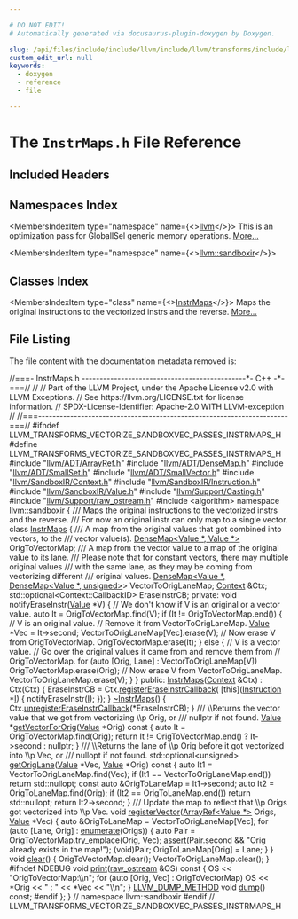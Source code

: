 ```yaml
---

# DO NOT EDIT!
# Automatically generated via docusaurus-plugin-doxygen by Doxygen.

slug: /api/files/include/include/llvm/include/llvm/transforms/include/llvm/transforms/vectorize/include/llvm/transforms/vectorize/sandboxvectorizer/instrmaps-h
custom_edit_url: null
keywords:
  - doxygen
  - reference
  - file

---
```





# The `InstrMaps.h` File Reference

<DoxygenPage pluginConfig={pluginConfig}>



## Included Headers

<IncludesList>
<IncludesListItem
  filePath="llvm/ADT/ArrayRef.h"
  permalink="/docs/api/files/include/include/llvm/include/llvm/adt/arrayref-h"
  isLocal="true" />
<IncludesListItem
  filePath="llvm/ADT/DenseMap.h"
  permalink="/docs/api/files/include/include/llvm/include/llvm/adt/densemap-h"
  isLocal="true" />
<IncludesListItem
  filePath="llvm/ADT/SmallSet.h"
  permalink="/docs/api/files/include/include/llvm/include/llvm/adt/smallset-h"
  isLocal="true" />
<IncludesListItem
  filePath="llvm/ADT/SmallVector.h"
  permalink="/docs/api/files/include/include/llvm/include/llvm/adt/smallvector-h"
  isLocal="true" />
<IncludesListItem
  filePath="llvm/SandboxIR/Context.h"
  permalink="/docs/api/files/include/include/llvm/include/llvm/sandboxir/context-h"
  isLocal="true" />
<IncludesListItem
  filePath="llvm/SandboxIR/Instruction.h"
  permalink="/docs/api/files/include/include/llvm/include/llvm/sandboxir/instruction-h"
  isLocal="true" />
<IncludesListItem
  filePath="llvm/SandboxIR/Value.h"
  permalink="/docs/api/files/include/include/llvm/include/llvm/sandboxir/value-h"
  isLocal="true" />
<IncludesListItem
  filePath="llvm/Support/Casting.h"
  permalink="/docs/api/files/include/include/llvm/include/llvm/support/casting-h"
  isLocal="true" />
<IncludesListItem
  filePath="llvm/Support/raw_ostream.h"
  permalink="/docs/api/files/include/include/llvm/include/llvm/support/raw-ostream-h"
  isLocal="true" />
<IncludesListItem
  filePath="algorithm"
  permalink=""
  isLocal="false" />
</IncludesList>

## Namespaces Index

<MembersIndex>

<MembersIndexItem
  type="namespace"
  name={<><a href="/docs/api/namespaces/llvm">llvm</a></>}>
This is an optimization pass for GlobalISel generic memory operations. <a href="/docs/api/namespaces/llvm/#details">More...</a>
</MembersIndexItem>

<MembersIndexItem
  type="namespace"
  name={<><a href="/docs/api/namespaces/llvm/sandboxir">llvm::sandboxir</a></>}>
</MembersIndexItem>

</MembersIndex>

## Classes Index

<MembersIndex>

<MembersIndexItem
  type="class"
  name={<><a href="/docs/api/classes/llvm/sandboxir/instrmaps">InstrMaps</a></>}>
Maps the original instructions to the vectorized instrs and the reverse. <a href="/docs/api/classes/llvm/sandboxir/instrmaps/#details">More...</a>
</MembersIndexItem>

</MembersIndex>


## File Listing

The file content with the documentation metadata removed is:

<ProgramListing>

<Link id="l00001" /><CodeLine lineNumber="1"><span class="doxyHighlightComment">//===- InstrMaps.h ----------------------------------------------&#42;- C++ -&#42;-===//</span></CodeLine>
<Link id="l00002" /><CodeLine lineNumber="2"><span class="doxyHighlightComment">//</span></CodeLine>
<Link id="l00003" /><CodeLine lineNumber="3"><span class="doxyHighlightComment">// Part of the LLVM Project, under the Apache License v2.0 with LLVM Exceptions.</span></CodeLine>
<Link id="l00004" /><CodeLine lineNumber="4"><span class="doxyHighlightComment">// See https://llvm.org/LICENSE.txt for license information.</span></CodeLine>
<Link id="l00005" /><CodeLine lineNumber="5"><span class="doxyHighlightComment">// SPDX-License-Identifier: Apache-2.0 WITH LLVM-exception</span></CodeLine>
<Link id="l00006" /><CodeLine lineNumber="6"><span class="doxyHighlightComment">//</span></CodeLine>
<Link id="l00007" /><CodeLine lineNumber="7"><span class="doxyHighlightComment">//===----------------------------------------------------------------------===//</span></CodeLine>
<Link id="l00008" /><CodeLine lineNumber="8"></CodeLine>
<Link id="l00009" /><CodeLine lineNumber="9"><span class="doxyHighlightPreprocessor">#ifndef LLVM&#95;TRANSFORMS&#95;VECTORIZE&#95;SANDBOXVEC&#95;PASSES&#95;INSTRMAPS&#95;H</span></CodeLine>
<Link id="l00010" /><CodeLine lineNumber="10"><span class="doxyHighlightPreprocessor">#define LLVM&#95;TRANSFORMS&#95;VECTORIZE&#95;SANDBOXVEC&#95;PASSES&#95;INSTRMAPS&#95;H</span></CodeLine>
<Link id="l00011" /><CodeLine lineNumber="11"></CodeLine>
<Link id="l00012" /><CodeLine lineNumber="12"><span class="doxyHighlightPreprocessor">#include &quot;<a href="/docs/api/files/include/include/llvm/include/llvm/adt/arrayref-h">llvm/ADT/ArrayRef.h</a>&quot;</span></CodeLine>
<Link id="l00013" /><CodeLine lineNumber="13"><span class="doxyHighlightPreprocessor">#include &quot;<a href="/docs/api/files/include/include/llvm/include/llvm/adt/densemap-h">llvm/ADT/DenseMap.h</a>&quot;</span></CodeLine>
<Link id="l00014" /><CodeLine lineNumber="14"><span class="doxyHighlightPreprocessor">#include &quot;<a href="/docs/api/files/include/include/llvm/include/llvm/adt/smallset-h">llvm/ADT/SmallSet.h</a>&quot;</span></CodeLine>
<Link id="l00015" /><CodeLine lineNumber="15"><span class="doxyHighlightPreprocessor">#include &quot;<a href="/docs/api/files/include/include/llvm/include/llvm/adt/smallvector-h">llvm/ADT/SmallVector.h</a>&quot;</span></CodeLine>
<Link id="l00016" /><CodeLine lineNumber="16"><span class="doxyHighlightPreprocessor">#include &quot;<a href="/docs/api/files/include/include/llvm/include/llvm/sandboxir/context-h">llvm/SandboxIR/Context.h</a>&quot;</span></CodeLine>
<Link id="l00017" /><CodeLine lineNumber="17"><span class="doxyHighlightPreprocessor">#include &quot;<a href="/docs/api/files/include/include/llvm/include/llvm/sandboxir/instruction-h">llvm/SandboxIR/Instruction.h</a>&quot;</span></CodeLine>
<Link id="l00018" /><CodeLine lineNumber="18"><span class="doxyHighlightPreprocessor">#include &quot;<a href="/docs/api/files/include/include/llvm/include/llvm/sandboxir/value-h">llvm/SandboxIR/Value.h</a>&quot;</span></CodeLine>
<Link id="l00019" /><CodeLine lineNumber="19"><span class="doxyHighlightPreprocessor">#include &quot;<a href="/docs/api/files/include/include/llvm/include/llvm/support/casting-h">llvm/Support/Casting.h</a>&quot;</span></CodeLine>
<Link id="l00020" /><CodeLine lineNumber="20"><span class="doxyHighlightPreprocessor">#include &quot;<a href="/docs/api/files/include/include/llvm/include/llvm/support/raw-ostream-h">llvm/Support/raw&#95;ostream.h</a>&quot;</span></CodeLine>
<Link id="l00021" /><CodeLine lineNumber="21"><span class="doxyHighlightPreprocessor">#include &lt;algorithm&gt;</span></CodeLine>
<Link id="l00022" /><CodeLine lineNumber="22"></CodeLine>
<Link id="l00023" /><CodeLine lineNumber="23"><span class="doxyHighlightKeyword">namespace </span><span class="doxyHighlight"><a href="/docs/api/namespaces/llvm/sandboxir">llvm::sandboxir</a> &#123;</span></CodeLine>
<Link id="l00024" /><CodeLine lineNumber="24"></CodeLine>
<Link id="l00025" /><CodeLine lineNumber="25"><span class="doxyHighlightComment">/// Maps the original instructions to the vectorized instrs and the reverse.</span></CodeLine>
<Link id="l00026" /><CodeLine lineNumber="26"><span class="doxyHighlightComment">/// For now an original instr can only map to a single vector.</span></CodeLine>
<Link id="l00027" /><CodeLine lineNumber="27" lineLink="/docs/api/classes/llvm/sandboxir/instrmaps"><span class="doxyHighlightKeyword">class </span><span class="doxyHighlight"><a href="/docs/api/classes/llvm/sandboxir/instrmaps/#a7bf12610477709df7bfb4c240789368a">InstrMaps</a> &#123;</span></CodeLine>
<Link id="l00028" /><CodeLine lineNumber="28"><span class="doxyHighlightComment">  /// A map from the original values that got combined into vectors, to the</span></CodeLine>
<Link id="l00029" /><CodeLine lineNumber="29"><span class="doxyHighlightComment">  /// vector value(s).</span></CodeLine>
<Link id="l00030" /><CodeLine lineNumber="30"><span class="doxyHighlight">  <a href="/docs/api/classes/llvm/densemap">DenseMap&lt;Value &#42;, Value &#42;&gt;</a> OrigToVectorMap;</span></CodeLine>
<Link id="l00031" /><CodeLine lineNumber="31"><span class="doxyHighlightComment">  /// A map from the vector value to a map of the original value to its lane.</span></CodeLine>
<Link id="l00032" /><CodeLine lineNumber="32"><span class="doxyHighlightComment">  /// Please note that for constant vectors, there may multiple original values</span></CodeLine>
<Link id="l00033" /><CodeLine lineNumber="33"><span class="doxyHighlightComment">  /// with the same lane, as they may be coming from vectorizing different</span></CodeLine>
<Link id="l00034" /><CodeLine lineNumber="34"><span class="doxyHighlightComment">  /// original values.</span></CodeLine>
<Link id="l00035" /><CodeLine lineNumber="35"><span class="doxyHighlight">  <a href="/docs/api/classes/llvm/densemap">DenseMap&lt;Value &#42;, DenseMap&lt;Value &#42;, unsigned&gt;</a>&gt; VectorToOrigLaneMap;</span></CodeLine>
<Link id="l00036" /><CodeLine lineNumber="36"><span class="doxyHighlight">  <a href="/docs/api/classes/llvm/sandboxir/context">Context</a> &amp;Ctx;</span></CodeLine>
<Link id="l00037" /><CodeLine lineNumber="37"><span class="doxyHighlight">  std::optional&lt;Context::CallbackID&gt; EraseInstrCB;</span></CodeLine>
<Link id="l00038" /><CodeLine lineNumber="38"></CodeLine>
<Link id="l00039" /><CodeLine lineNumber="39"><span class="doxyHighlightKeyword">private</span><span class="doxyHighlight">:</span></CodeLine>
<Link id="l00040" /><CodeLine lineNumber="40"><span class="doxyHighlight">  </span><span class="doxyHighlightKeywordType">void</span><span class="doxyHighlight"> notifyEraseInstr(<a href="/docs/api/classes/llvm/sandboxir/value">Value</a> &#42;V) &#123;</span></CodeLine>
<Link id="l00041" /><CodeLine lineNumber="41"><span class="doxyHighlight">    </span><span class="doxyHighlightComment">// We don&#39;t know if V is an original or a vector value.</span></CodeLine>
<Link id="l00042" /><CodeLine lineNumber="42"><span class="doxyHighlight">    </span><span class="doxyHighlightKeyword">auto</span><span class="doxyHighlight"> It = OrigToVectorMap.find(V);</span></CodeLine>
<Link id="l00043" /><CodeLine lineNumber="43"><span class="doxyHighlight">    </span><span class="doxyHighlightKeywordFlow">if</span><span class="doxyHighlight"> (It != OrigToVectorMap.end()) &#123;</span></CodeLine>
<Link id="l00044" /><CodeLine lineNumber="44"><span class="doxyHighlight">      </span><span class="doxyHighlightComment">// V is an original value.</span></CodeLine>
<Link id="l00045" /><CodeLine lineNumber="45"><span class="doxyHighlight">      </span><span class="doxyHighlightComment">// Remove it from VectorToOrigLaneMap.</span></CodeLine>
<Link id="l00046" /><CodeLine lineNumber="46"><span class="doxyHighlight">      <a href="/docs/api/classes/llvm/sandboxir/value">Value</a> &#42;Vec = It-&gt;second;</span></CodeLine>
<Link id="l00047" /><CodeLine lineNumber="47"><span class="doxyHighlight">      VectorToOrigLaneMap&#91;Vec&#93;.erase(V);</span></CodeLine>
<Link id="l00048" /><CodeLine lineNumber="48"><span class="doxyHighlight">      </span><span class="doxyHighlightComment">// Now erase V from OrigToVectorMap.</span></CodeLine>
<Link id="l00049" /><CodeLine lineNumber="49"><span class="doxyHighlight">      OrigToVectorMap.erase(It);</span></CodeLine>
<Link id="l00050" /><CodeLine lineNumber="50"><span class="doxyHighlight">    &#125; </span><span class="doxyHighlightKeywordFlow">else</span><span class="doxyHighlight"> &#123;</span></CodeLine>
<Link id="l00051" /><CodeLine lineNumber="51"><span class="doxyHighlight">      </span><span class="doxyHighlightComment">// V is a vector value.</span></CodeLine>
<Link id="l00052" /><CodeLine lineNumber="52"><span class="doxyHighlight">      </span><span class="doxyHighlightComment">// Go over the original values it came from and remove them from</span></CodeLine>
<Link id="l00053" /><CodeLine lineNumber="53"><span class="doxyHighlight">      </span><span class="doxyHighlightComment">// OrigToVectorMap.</span></CodeLine>
<Link id="l00054" /><CodeLine lineNumber="54"><span class="doxyHighlight">      </span><span class="doxyHighlightKeywordFlow">for</span><span class="doxyHighlight"> (</span><span class="doxyHighlightKeyword">auto</span><span class="doxyHighlight"> &#91;Orig, Lane&#93; : VectorToOrigLaneMap&#91;V&#93;)</span></CodeLine>
<Link id="l00055" /><CodeLine lineNumber="55"><span class="doxyHighlight">        OrigToVectorMap.erase(Orig);</span></CodeLine>
<Link id="l00056" /><CodeLine lineNumber="56"><span class="doxyHighlight">      </span><span class="doxyHighlightComment">// Now erase V from VectorToOrigLaneMap.</span></CodeLine>
<Link id="l00057" /><CodeLine lineNumber="57"><span class="doxyHighlight">      VectorToOrigLaneMap.erase(V);</span></CodeLine>
<Link id="l00058" /><CodeLine lineNumber="58"><span class="doxyHighlight">    &#125;</span></CodeLine>
<Link id="l00059" /><CodeLine lineNumber="59"><span class="doxyHighlight">  &#125;</span></CodeLine>
<Link id="l00060" /><CodeLine lineNumber="60"></CodeLine>
<Link id="l00061" /><CodeLine lineNumber="61"><span class="doxyHighlightKeyword">public</span><span class="doxyHighlight">:</span></CodeLine>
<Link id="l00062" /><CodeLine lineNumber="62" lineLink="/docs/api/classes/llvm/sandboxir/instrmaps/#a7bf12610477709df7bfb4c240789368a"><span class="doxyHighlight">  <a href="/docs/api/classes/llvm/sandboxir/instrmaps/#a7bf12610477709df7bfb4c240789368a">InstrMaps</a>(<a href="/docs/api/classes/llvm/sandboxir/context">Context</a> &amp;Ctx) : Ctx(Ctx) &#123;</span></CodeLine>
<Link id="l00063" /><CodeLine lineNumber="63"><span class="doxyHighlight">    EraseInstrCB = Ctx.<a href="/docs/api/classes/llvm/sandboxir/context/#af6d2670f4ff31e843f297ce7d3f7e157">registerEraseInstrCallback</a>(</span></CodeLine>
<Link id="l00064" /><CodeLine lineNumber="64"><span class="doxyHighlight">        &#91;</span><span class="doxyHighlightKeyword">this</span><span class="doxyHighlight">&#93;(<a href="/docs/api/classes/llvm/sandboxir/instruction">Instruction</a> &#42;<a href="/docs/api/files/lib/lib/support/md5-cpp/#ac0eafdc9ee161b71e7af98af736952fd">I</a>) &#123; notifyEraseInstr(<a href="/docs/api/files/lib/lib/support/md5-cpp/#ac0eafdc9ee161b71e7af98af736952fd">I</a>); &#125;);</span></CodeLine>
<Link id="l00065" /><CodeLine lineNumber="65"><span class="doxyHighlight">  &#125;</span></CodeLine>
<Link id="l00066" /><CodeLine lineNumber="66" lineLink="/docs/api/classes/llvm/sandboxir/instrmaps/#ac7a43f73f4cda27d7bd171b5680403b6"><span class="doxyHighlight">  <a href="/docs/api/classes/llvm/sandboxir/instrmaps/#ac7a43f73f4cda27d7bd171b5680403b6">~InstrMaps</a>() &#123; Ctx.<a href="/docs/api/classes/llvm/sandboxir/context/#aee83fd7e06567cc8d42c29f899322e67">unregisterEraseInstrCallback</a>(&#42;EraseInstrCB); &#125;</span></CodeLine>
<Link id="l00067" /><CodeLine lineNumber="67"><span class="doxyHighlightComment">  /// \\Returns the vector value that we got from vectorizing \\p Orig, or</span></CodeLine>
<Link id="l00068" /><CodeLine lineNumber="68"><span class="doxyHighlightComment">  /// nullptr if not found.</span></CodeLine>
<Link id="l00069" /><CodeLine lineNumber="69" lineLink="/docs/api/classes/llvm/sandboxir/instrmaps/#a2a0983417dcb8366c7c878e44f20e40c"><span class="doxyHighlight">  <a href="/docs/api/classes/llvm/sandboxir/value">Value</a> &#42;<a href="/docs/api/classes/llvm/sandboxir/instrmaps/#a2a0983417dcb8366c7c878e44f20e40c">getVectorForOrig</a>(<a href="/docs/api/classes/llvm/sandboxir/value">Value</a> &#42;Orig)</span><span class="doxyHighlightKeyword"> const </span><span class="doxyHighlight">&#123;</span></CodeLine>
<Link id="l00070" /><CodeLine lineNumber="70"><span class="doxyHighlight">    </span><span class="doxyHighlightKeyword">auto</span><span class="doxyHighlight"> It = OrigToVectorMap.find(Orig);</span></CodeLine>
<Link id="l00071" /><CodeLine lineNumber="71"><span class="doxyHighlight">    </span><span class="doxyHighlightKeywordFlow">return</span><span class="doxyHighlight"> It != OrigToVectorMap.end() ? It-&gt;second : </span><span class="doxyHighlightKeyword">nullptr</span><span class="doxyHighlight">;</span></CodeLine>
<Link id="l00072" /><CodeLine lineNumber="72"><span class="doxyHighlight">  &#125;</span></CodeLine>
<Link id="l00073" /><CodeLine lineNumber="73"><span class="doxyHighlightComment">  /// \\Returns the lane of \\p Orig before it got vectorized into \\p Vec, or</span></CodeLine>
<Link id="l00074" /><CodeLine lineNumber="74"><span class="doxyHighlightComment">  /// nullopt if not found.</span></CodeLine>
<Link id="l00075" /><CodeLine lineNumber="75" lineLink="/docs/api/classes/llvm/sandboxir/instrmaps/#afb20488cebf440f02755a36a8626399a"><span class="doxyHighlight">  std::optional&lt;unsigned&gt; <a href="/docs/api/classes/llvm/sandboxir/instrmaps/#afb20488cebf440f02755a36a8626399a">getOrigLane</a>(<a href="/docs/api/classes/llvm/sandboxir/value">Value</a> &#42;Vec, <a href="/docs/api/classes/llvm/sandboxir/value">Value</a> &#42;Orig)</span><span class="doxyHighlightKeyword"> const </span><span class="doxyHighlight">&#123;</span></CodeLine>
<Link id="l00076" /><CodeLine lineNumber="76"><span class="doxyHighlight">    </span><span class="doxyHighlightKeyword">auto</span><span class="doxyHighlight"> It1 = VectorToOrigLaneMap.find(Vec);</span></CodeLine>
<Link id="l00077" /><CodeLine lineNumber="77"><span class="doxyHighlight">    </span><span class="doxyHighlightKeywordFlow">if</span><span class="doxyHighlight"> (It1 == VectorToOrigLaneMap.end())</span></CodeLine>
<Link id="l00078" /><CodeLine lineNumber="78"><span class="doxyHighlight">      </span><span class="doxyHighlightKeywordFlow">return</span><span class="doxyHighlight"> std::nullopt;</span></CodeLine>
<Link id="l00079" /><CodeLine lineNumber="79"><span class="doxyHighlight">    </span><span class="doxyHighlightKeyword">const</span><span class="doxyHighlight"> </span><span class="doxyHighlightKeyword">auto</span><span class="doxyHighlight"> &amp;OrigToLaneMap = It1-&gt;second;</span></CodeLine>
<Link id="l00080" /><CodeLine lineNumber="80"><span class="doxyHighlight">    </span><span class="doxyHighlightKeyword">auto</span><span class="doxyHighlight"> It2 = OrigToLaneMap.find(Orig);</span></CodeLine>
<Link id="l00081" /><CodeLine lineNumber="81"><span class="doxyHighlight">    </span><span class="doxyHighlightKeywordFlow">if</span><span class="doxyHighlight"> (It2 == OrigToLaneMap.end())</span></CodeLine>
<Link id="l00082" /><CodeLine lineNumber="82"><span class="doxyHighlight">      </span><span class="doxyHighlightKeywordFlow">return</span><span class="doxyHighlight"> std::nullopt;</span></CodeLine>
<Link id="l00083" /><CodeLine lineNumber="83"><span class="doxyHighlight">    </span><span class="doxyHighlightKeywordFlow">return</span><span class="doxyHighlight"> It2-&gt;second;</span></CodeLine>
<Link id="l00084" /><CodeLine lineNumber="84"><span class="doxyHighlight">  &#125;</span></CodeLine>
<Link id="l00085" /><CodeLine lineNumber="85"><span class="doxyHighlightComment">  /// Update the map to reflect that \\p Origs got vectorized into \\p Vec.</span></CodeLine>
<Link id="l00086" /><CodeLine lineNumber="86" lineLink="/docs/api/classes/llvm/sandboxir/instrmaps/#a55250423267861670a8cf37ece246fc4"><span class="doxyHighlight">  </span><span class="doxyHighlightKeywordType">void</span><span class="doxyHighlight"> <a href="/docs/api/classes/llvm/sandboxir/instrmaps/#a55250423267861670a8cf37ece246fc4">registerVector</a>(<a href="/docs/api/classes/llvm/arrayref">ArrayRef&lt;Value &#42;&gt;</a> Origs, <a href="/docs/api/classes/llvm/sandboxir/value">Value</a> &#42;Vec) &#123;</span></CodeLine>
<Link id="l00087" /><CodeLine lineNumber="87"><span class="doxyHighlight">    </span><span class="doxyHighlightKeyword">auto</span><span class="doxyHighlight"> &amp;OrigToLaneMap = VectorToOrigLaneMap&#91;Vec&#93;;</span></CodeLine>
<Link id="l00088" /><CodeLine lineNumber="88"><span class="doxyHighlight">    </span><span class="doxyHighlightKeywordFlow">for</span><span class="doxyHighlight"> (</span><span class="doxyHighlightKeyword">auto</span><span class="doxyHighlight"> &#91;Lane, Orig&#93; : <a href="/docs/api/namespaces/llvm/#a206e2134ddd2312c3488d0632d98f554">enumerate</a>(Origs)) &#123;</span></CodeLine>
<Link id="l00089" /><CodeLine lineNumber="89"><span class="doxyHighlight">      </span><span class="doxyHighlightKeyword">auto</span><span class="doxyHighlight"> Pair = OrigToVectorMap.try&#95;emplace(Orig, Vec);</span></CodeLine>
<Link id="l00090" /><CodeLine lineNumber="90"><span class="doxyHighlight">      <a href="/docs/api/files/lib/lib/target/lib/target/amdgpu/silowercontrolflow-cpp/#a4868c5d81c5ccc98c47aeab6244346a0">assert</a>(Pair.second &amp;&amp; </span><span class="doxyHighlightStringLiteral">&quot;Orig already exists in the map!&quot;</span><span class="doxyHighlight">);</span></CodeLine>
<Link id="l00091" /><CodeLine lineNumber="91"><span class="doxyHighlight">      (void)Pair;</span></CodeLine>
<Link id="l00092" /><CodeLine lineNumber="92"><span class="doxyHighlight">      OrigToLaneMap&#91;Orig&#93; = Lane;</span></CodeLine>
<Link id="l00093" /><CodeLine lineNumber="93"><span class="doxyHighlight">    &#125;</span></CodeLine>
<Link id="l00094" /><CodeLine lineNumber="94"><span class="doxyHighlight">  &#125;</span></CodeLine>
<Link id="l00095" /><CodeLine lineNumber="95" lineLink="/docs/api/classes/llvm/sandboxir/instrmaps/#adb74cd058cd5fa4c33632f234580bdf1"><span class="doxyHighlight">  </span><span class="doxyHighlightKeywordType">void</span><span class="doxyHighlight"> <a href="/docs/api/classes/llvm/sandboxir/instrmaps/#adb74cd058cd5fa4c33632f234580bdf1">clear</a>() &#123;</span></CodeLine>
<Link id="l00096" /><CodeLine lineNumber="96"><span class="doxyHighlight">    OrigToVectorMap.clear();</span></CodeLine>
<Link id="l00097" /><CodeLine lineNumber="97"><span class="doxyHighlight">    VectorToOrigLaneMap.clear();</span></CodeLine>
<Link id="l00098" /><CodeLine lineNumber="98"><span class="doxyHighlight">  &#125;</span></CodeLine>
<Link id="l00099" /><CodeLine lineNumber="99"><span class="doxyHighlightPreprocessor">#ifndef NDEBUG</span></CodeLine>
<Link id="l00100" /><CodeLine lineNumber="100" lineLink="/docs/api/classes/llvm/sandboxir/instrmaps/#a52a70599d8efcc228504b212b490f8ae"><span class="doxyHighlight">  </span><span class="doxyHighlightKeywordType">void</span><span class="doxyHighlight"> <a href="/docs/api/classes/llvm/sandboxir/instrmaps/#a52a70599d8efcc228504b212b490f8ae">print</a>(<a href="/docs/api/classes/llvm/raw-ostream">raw&#95;ostream</a> &amp;OS)</span><span class="doxyHighlightKeyword"> const </span><span class="doxyHighlight">&#123;</span></CodeLine>
<Link id="l00101" /><CodeLine lineNumber="101"><span class="doxyHighlight">    OS &lt;&lt; </span><span class="doxyHighlightStringLiteral">&quot;OrigToVectorMap:\\n&quot;</span><span class="doxyHighlight">;</span></CodeLine>
<Link id="l00102" /><CodeLine lineNumber="102"><span class="doxyHighlight">    </span><span class="doxyHighlightKeywordFlow">for</span><span class="doxyHighlight"> (</span><span class="doxyHighlightKeyword">auto</span><span class="doxyHighlight"> &#91;Orig, Vec&#93; : OrigToVectorMap)</span></CodeLine>
<Link id="l00103" /><CodeLine lineNumber="103"><span class="doxyHighlight">      OS &lt;&lt; &#42;Orig &lt;&lt; </span><span class="doxyHighlightStringLiteral">&quot; : &quot;</span><span class="doxyHighlight"> &lt;&lt; &#42;Vec &lt;&lt; </span><span class="doxyHighlightStringLiteral">&quot;\\n&quot;</span><span class="doxyHighlight">;</span></CodeLine>
<Link id="l00104" /><CodeLine lineNumber="104"><span class="doxyHighlight">  &#125;</span></CodeLine>
<Link id="l00105" /><CodeLine lineNumber="105"><span class="doxyHighlight">  <a href="/docs/api/files/include/include/llvm/include/llvm/support/compiler-h/#aa863693eef567397d9c292da5bf22d34">LLVM&#95;DUMP&#95;METHOD</a> </span><span class="doxyHighlightKeywordType">void</span><span class="doxyHighlight"> <a href="/docs/api/classes/llvm/sandboxir/instrmaps/#adc5924844fa09be08d59adb75ad1f951">dump</a>() </span><span class="doxyHighlightKeyword">const</span><span class="doxyHighlight">;</span></CodeLine>
<Link id="l00106" /><CodeLine lineNumber="106"><span class="doxyHighlightPreprocessor">#endif</span></CodeLine>
<Link id="l00107" /><CodeLine lineNumber="107"><span class="doxyHighlight">&#125;;</span></CodeLine>
<Link id="l00108" /><CodeLine lineNumber="108"><span class="doxyHighlight">&#125; </span><span class="doxyHighlightComment">// namespace llvm::sandboxir</span></CodeLine>
<Link id="l00109" /><CodeLine lineNumber="109"></CodeLine>
<Link id="l00110" /><CodeLine lineNumber="110"><span class="doxyHighlightPreprocessor">#endif </span><span class="doxyHighlightComment">// LLVM&#95;TRANSFORMS&#95;VECTORIZE&#95;SANDBOXVEC&#95;PASSES&#95;INSTRMAPS&#95;H</span></CodeLine>

</ProgramListing>


</DoxygenPage>
